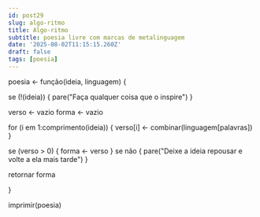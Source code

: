 ```yaml
---
id: post29
slug: algo-ritmo
title: Algo-ritmo
subtitle: poesia livre com marcas de metalinguagem
date: '2025-08-02T11:15:15.260Z'
draft: false
tags: [poesia]
---
```


poesia <- função(ideia, linguagem) {

  se (!(ideia)) {
    pare("Faça qualquer coisa que o inspire")
  }
  
  verso <- vazio
  forma <- vazio

  for (i em 1:comprimento(ideia)) {
    verso[i] <- combinar(linguagem[palavras])
  }

  se (verso > 0) {
    forma <- verso
  } se não {
    pare("Deixe a ideia repousar e volte a ela mais tarde")
  }

  retornar forma

}

imprimir(poesia)
